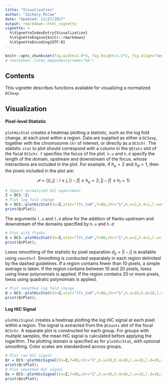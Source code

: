 ```yaml
---
title: "Visualization"
author: "Zachary McCaw"
date: "Updated: 11/27/2017"
output: rmarkdown::html_vignette
vignette: >
  %\VignetteIndexEntry{Visualization}
  %\VignetteEngine{knitr::rmarkdown}
  %\VignetteEncoding{UTF-8}
---
```


```r
knitr::opts_chunk$set(fig.width=2.0*3, fig.height=1.5*2, fig.align="center", fig.path='Figs/',echo=T, warning=F, message=F, cache=T, results='hold');
# rmarkdown::latex_dependency(name="bm")
```

## Contents
This vignette describes functions available for visualizing a normalized `DCSexp`. 

## Visualization

#### Pixel-level Statistic

`plotHicStat` creates a heatmap plotting a statistic, such as the log fold change, at each pixel within a region. Data are supplied as either a `DCSexp`, together with the chromosome `chr` of interest, or directly as a `DCSchr`. The statistic `stat` to plot should correspond with a column in the `@Stats` slot of the focal `DCSchr`. `f` specifies the focus of the plot. `h.u` and `h.d` specify the length of the domain, upstream and downstream of the focus, whose interactions are included in the plot. For example, if $h_{u}=2$ and $h_{d}=1$, then the pixels included in the plot are:

$$ \mathcal{P} = \left\{(i,j):i\leq j, |i-f|\leq h_{u}=2,|j-f|\leq h_{l}=1\right\} $$

```R
# Import normalized HiC experiment
Z = DCS::Z;
# Plot log fold change 
Q = DCS::plotHicStat(In=Z,stat="lfc_1v0",f=88,chr="1",h.u=2,h.d=1,l.u=0,l.d=0);
print(Q$Plot);
```

The arguments `l.u` and `l.d` allow for the addition of flanks upstream and downstream of the domains specified by `h.u` and `h.d`:

```R
# Plot with flanks
Q = DCS::plotHicStat(In=Z,stat="lfc_1v0",f=88,chr="1",h.u=2,h.d=1,l.u=1,l.d=2);
print(Q$Plot);
```

Loess smoothing of the statistic by pixel separation $d_{ij} = |i-j|$ is available using `smooth=T`. Smoothing is conducted separately in each region delimited by the dashed guidelines. If a region contains fewer than 10 pixels, a simple average is taken. If the region contains between 10 and 20 pixels, loess using linear polynomials is applied. If the region contains 20 or more pixels, loess using quadratic polynomials is applied. 

```R
# Plot smoothed log fold change
Q = DCS::plotHicStat(In=Z,stat="lfc_1v0",f=88,chr="1",h.u=10,h.d=10,l.u=2,l.d=2,smooth=T);
print(Q$Plot);
```

#### Log HiC Signal

`plotHicSignal` creates a heatmap plotting the log HiC signal at each pixel within a region. The signal is extracted from the `@Counts` slot of the focal `DCSchr`. A separate plot is constructed for each group. For groups with multiple samples, the mean HiC signal is calculated before applying the logarithm. The plotting domain is specified as for `plotHicStat`, with optional smoothing. Color scales are standardized across groups. 

```r
# Plot raw HiC signal
Qr = DCS::plotHicSignal(In=Z,f=88,chr="1",h.u=10,h.d=10,l.u=10,l.d=10,smooth=F);
print(Qr$Plot);
# Plot smoothed HiC signal
Qs = DCS::plotHicSignal(In=Z,f=88,chr="1",h.u=10,h.d=10,l.u=10,l.d=10,smooth=T);
print(Qs$Plot);
```

